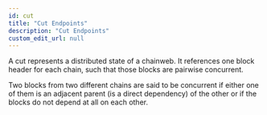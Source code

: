 ```yaml
---
id: cut
title: "Cut Endpoints"
description: "Cut Endpoints"
custom_edit_url: null
---
```


<head>
  <title>Chainweb API: Cut Endpoints</title>
  <meta name="description" content="Lorem ipsum dolor sit amet, consectetur adipiscing elit, sed do eiusmod tempor incididunt ut labore et dolore magna aliqua." />
</head>


A cut represents a distributed state of a chainweb. It references one
block header for each chain, such that those blocks are pairwise
concurrent.

Two blocks from two different chains are said to be concurrent if either
one of them is an adjacent parent (is a direct dependency) of the other or
if the blocks do not depend at all on each other.

<CustomDocCardList />
